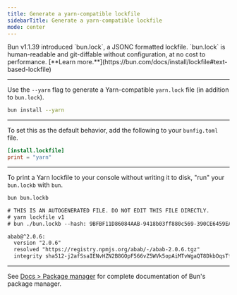 ```yaml
---
title: Generate a yarn-compatible lockfile
sidebarTitle: Generate a yarn-compatible lockfile
mode: center
---
```


<Note>
	Bun v1.1.39 introduced `bun.lock`, a JSONC formatted lockfile. `bun.lock` is human-readable and
	git-diffable without configuration, at no cost to performance. [**Learn
	more.**](https://bun.com/docs/install/lockfile#text-based-lockfile)
</Note>

---

Use the `--yarn` flag to generate a Yarn-compatible `yarn.lock` file (in addition to `bun.lock`).

```sh terminal icon="terminal"
bun install --yarn
```

---

To set this as the default behavior, add the following to your `bunfig.toml` file.

```toml bunfig.toml icon="settings"
[install.lockfile]
print = "yarn"
```

---

To print a Yarn lockfile to your console without writing it to disk, "run" your `bun.lockb` with `bun`.

```sh terminal icon="terminal"
bun bun.lockb
```

```txt
# THIS IS AN AUTOGENERATED FILE. DO NOT EDIT THIS FILE DIRECTLY.
# yarn lockfile v1
# bun ./bun.lockb --hash: 9BFBF11D86084AAB-9418b03ff880c569-390CE6459EACEC9A...

abab@^2.0.6:
  version "2.0.6"
  resolved "https://registry.npmjs.org/abab/-/abab-2.0.6.tgz"
  integrity sha512-j2afSsaIENvHZN2B8GOpF566vZ5WVk5opAiMTvWgaQT8DkbOqsTfvNAvH...
```

---

See [Docs > Package manager](https://bun.com/docs/cli/install) for complete documentation of Bun's package manager.
